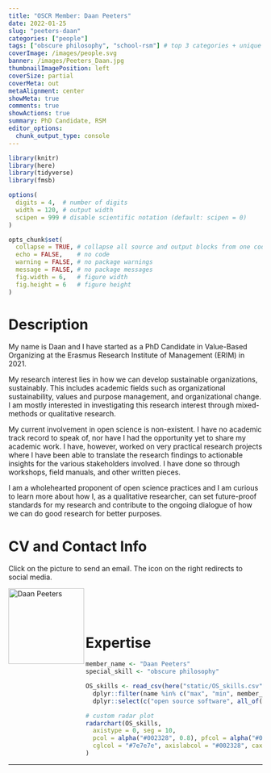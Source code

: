 ```yaml
---
title: "OSCR Member: Daan Peeters"
date: 2022-01-25
slug: "peeters-daan"
categories: ["people"]
tags: ["obscure philosophy", "school-rsm"] # top 3 categories + unique + school
coverImage: /images/people.svg
banner: /images/Peeters_Daan.jpg
thumbnailImagePosition: left
coverSize: partial
coverMeta: out
metaAlignment: center
showMeta: true
comments: true
showActions: true
summary: PhD Candidate, RSM
editor_options: 
  chunk_output_type: console
---
```


```r

library(knitr)
library(here)
library(tidyverse)
library(fmsb)

options(
  digits = 4,  # number of digits
  width = 120, # output width
  scipen = 999 # disable scientific notation (default: scipen = 0)
)

opts_chunk$set(
  collapse = TRUE, # collapse all source and output blocks from one code chunk into a single block
  echo = FALSE,    # no code
  warning = FALSE, # no package warnings
  message = FALSE, # no package messages
  fig.width = 6,   # figure width
  fig.height = 6   # figure height
)

```

# Description

My name is Daan and I have started as a PhD Candidate in Value-Based Organizing at the Erasmus Research Institute of Management (ERIM) in 2021.

My research interest lies in how we can develop sustainable organizations, sustainably. This includes academic fields such as organizational sustainability, values and purpose management, and organizational change. I am mostly interested in investigating this research interest through mixed-methods or qualitative research.

My current involvement in open science is non-existent. I have no academic track record to speak of, nor have I had the opportunity yet to share my academic work. I have, however, worked on very practical research projects where I have been able to translate the research findings to actionable insights for the various stakeholders involved. I have done so through workshops, field manuals, and other written pieces.

I am a wholehearted proponent of open science practices and I am curious to learn more about how I, as a qualitative researcher, can set future-proof standards for my research and contribute to the ongoing dialogue of how we can do good research for better purposes.

# CV and Contact Info

Click on the picture to send an email. The icon on the right redirects to social media.

<!-- EMAIL -->
<p>
  <a href="mailto:peeters@rsm.nl">
  <img border="0" alt="Daan Peeters" src="/images/Peeters_Daan.jpg" width="150" height="150" align="left">
  </a>
</p>

<!-- LINKEDIN -->
<p align="center">
  <a href="https://www.linkedin.com/in/dappeeters/" class="fa fa-linkedin fa-2x" style="color:#000000;">
  </a>
</p>

<BR><BR><BR>

# Expertise

```r

member_name <- "Daan Peeters"
special_skill <- "obscure philosophy"

OS_skills <- read_csv(here("static/OS_skills.csv")) %>%
  dplyr::filter(name %in% c("max", "min", member_name)) %>%
  dplyr::select(c("open source software", all_of(special_skill), "open access", "reproducible analysis", "data management", "data sharing", "preregistration"))

# custom radar plot
radarchart(OS_skills,
  axistype = 0, seg = 10,
  pcol = alpha("#002328", 0.8), pfcol = alpha("#00B969", 0.6), plwd = 4, centerzero = TRUE, # polygon
  cglcol = "#7e7e7e", axislabcol = "#002328", caxislabels = seq(0, 10, 2), cglwd = 0.8 # grid
)

```

***


